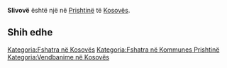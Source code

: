 {{Fshat në 
 | Emri                = Slivovë
 | EmriAlt                = 
 | NAME_SHORT_FORM=      
 | NAME_GENERIC=      
 | NAME_SORT_NAME_RO=      SLIVOVE
 | FULL_NAME_RO = Slivovë
 | FULL_NAME_ND_RO=Slivove
 | SORT_NAME_RG=SLIVOVE
 | FULL_NAME_RG=Slivovë
 | FULL_NAME_ND_RG=Slivove
 | SRP_NAME_SHORT_FORM=      
 | SRP_NAME_GENERIC=      
 | SRP_NAME_SORT_NAME_RO=      
 | SRP_FULL_NAME_RO = 
 | SRP_FULL_NAME_ND_RO=
 | SRP_SORT_NAME_RG=
 | SRP_FULL_NAME_RG=
 | SRP_FULL_NAME_ND_RG=
 | Emri (Rasa dhanore) = 
 | Figura              = 
 | Shteti              = Kosovo
 | Komuna              = Prishtinë
 | Kodi postar         = 
 | Sipërfaqja          = 

 | Popullsia           = 

 | Regj. i popullsisë  = 
 | Dend. e popullsisë  = 
 | Faqja zyrtare       = 
 <!--- Koordinatat ----> 
 | Gjerësia            = 42.622778
 | Gjatësia            = 21.334444
 | Lartësia            = 
}}
'''Slivovë''' është një [[]] në [[Prishtinë]] të [[Kosovës]].

<!-- == Gjeografia == -->
<!-- == Historia == -->
<!-- == Demografia == -->
== Shih edhe ==
{{Komuna Prishtinë}}
{{Kosovo-Administrata-Cung}}

[[Kategoria:Fshatra në Kosovës]]
[[Kategoria:Fshatra në Kommunes Prishtinë]]
[[Kategoria:Vendbanime në Kosovës]]